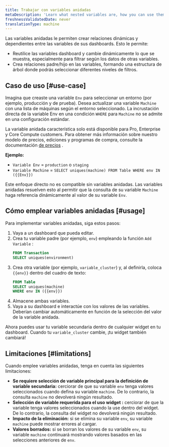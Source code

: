 ```yaml
---
title: Trabajar con variables anidadas
metaDescription: 'Learn what nested variables are, how you can use them, and their current limitations'
freshnessValidatedDate: never
translationType: machine
---
```


Las variables anidadas le permiten crear relaciones dinámicas y dependientes entre las variables de sus dashboards. Esto le permite:

* Reutilice las variables dashboard y cambie dinámicamente lo que se muestra, especialmente para filtrar según los datos de otras variables.
* Crea relaciones padre/hijo en las variables, formando una estructura de árbol donde podrás seleccionar diferentes niveles de filtros.

## Caso de uso [#use-case]

Imagina que creaste una variable `Env` para seleccionar un entorno (por ejemplo, producción y de prueba). Desea actualizar una variable `Machine` con una lista de máquinas según el entorno seleccionado. La incrustación directa de la variable Env en una condición `WHERE` para `Machine` no se admite en una configuración estándar.

<Callout variant="important">La variable anidada característica solo está disponible para <DNT>Pro</DNT>, <DNT>Enterprise</DNT> y <DNT>Core Compute customers</DNT>. Para obtener más información sobre nuestro modelo de precios, ediciones y programas de compra, consulte la documentación [de precios](/docs/accounts/accounts-billing/new-relic-one-pricing-billing/new-relic-one-pricing-billing/) .</Callout>

**Ejemplo:**

* `Variable Env` = `production` o `staging`
* `Variable Machine` = `SELECT uniques(machine) FROM Table WHERE env IN ({{Env}})`

Este enfoque directo no es compatible sin variables anidadas. Las variables anidadas resuelven esto al permitir que la consulta de su variable `Machine` haga referencia dinámicamente al valor de su variable `Env`.

## Cómo emplear variables anidadas [#usage]

Para implementar variables anidadas, siga estos pasos:

1. Vaya a un dashboard que pueda editar.
2. Crea tu variable padre (por ejemplo, `env`) empleando la función `Add Variable` :
   ```sql
   FROM Transaction
   SELECT uniques(environment)
   ```
3. Crea otra variable (por ejemplo, `variable_cluster`) y, al definirla, coloca `{{env}}` dentro del cuadro de texto:
   ```sql
   FROM Table
   SELECT uniques(machine)
   WHERE env IN ({{env}})
   ```
4. Almacene ambas variables.
5. Vaya a su dashboard e interactúe con los valores de las variables. Deberían cambiar automáticamente en función de la selección del valor de la variable anidada.

Ahora puedes usar tu variable secundaria dentro de cualquier widget en tu dashboard. Cuando tu `variable_cluster` cambie, ¡tu widget también cambiará!

## Limitaciones [#limitations]

Cuando emplee variables anidadas, tenga en cuenta las siguientes limitaciones:

* **Se requiere selección de variable principal para la definición de variable secundaria:** cerciorar de que su variable `env` tenga valores seleccionados cuando defina su variable `machine`. De lo contrario, la consulta `machine` no devolverá ningún resultado.
* **Selección de variable requerida para el uso widget :** cerciorar de que la variable tenga valores seleccionados cuando la use dentro del widget. De lo contrario, la consulta del widget no devolverá ningún resultado.
* **Impacto de la eliminación:** si se elimina su variable `env`, su variable `machine` puede mostrar errores al cargar.
* **Valores borrados:** si se borran los valores de su variable `env`, su variable `machine` continuará mostrando valores basados en las selecciones anteriores de `env`.